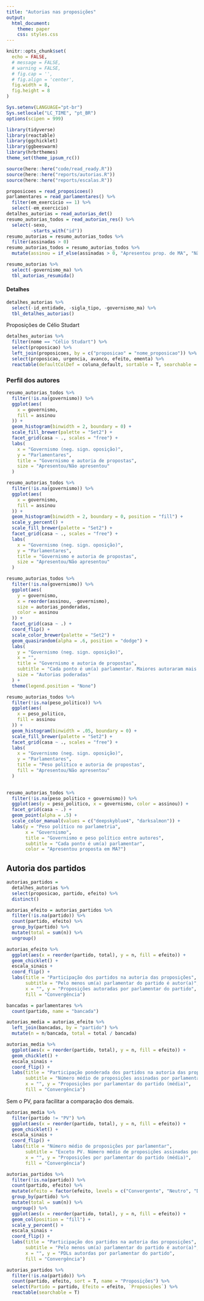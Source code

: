 ```yaml
---
title: "Autorias nas proposições"
output:
  html_document:
    theme: paper
    css: styles.css
---
```


```r
knitr::opts_chunk$set(
  echo = FALSE,
  # message = FALSE,
  # warning = FALSE,
  # fig.cap = '',
  # fig.align = 'center',
  fig.width = 8,
  fig.height = 8
)

Sys.setenv(LANGUAGE="pt-br")
Sys.setlocale("LC_TIME", "pt_BR")
options(scipen = 999)
```

```r
library(tidyverse)
library(reactable)
library(ggchicklet)
library(ggbeeswarm)
library(hrbrthemes)
theme_set(theme_ipsum_rc())

source(here::here("code/read_ready.R"))
source(here::here("reports/autorias.R"))
source(here::here("reports/escalas.R"))
```

```r
proposicoes = read_proposicoes()
parlamentares = read_parlamentares() %>% 
  filter(em_exercicio == 1) %>% 
  select(-em_exercicio)
detalhes_autorias = read_autorias_det()
resumo_autorias_todos = read_autorias_res() %>%
  select(-sexo,
         -starts_with("id"))
resumo_autorias = resumo_autorias_todos %>%
  filter(assinadas > 0)
resumo_autorias_todos = resumo_autorias_todos %>% 
  mutate(assinou = if_else(assinadas > 0, "Apresentou prop. de MA", "Não apresentou")) 
```


```r
resumo_autorias %>%
  select(-governismo_ma) %>% 
  tbl_autorias_resumida()
```

#### Detalhes

```r
detalhes_autorias %>% 
  select(-id_entidade, -sigla_tipo, -governismo_ma) %>% 
  tbl_detalhes_autorias()
```

Proposições de Célio Studart


```r
detalhes_autorias %>% 
  filter(nome == "Célio Studart") %>% 
  select(proposicao) %>% 
  left_join(proposicoes, by = c("proposicao" = "nome_proposicao")) %>% 
  select(proposicao, urgencia, avanco, efeito, ementa) %>% 
  reactable(defaultColDef = coluna_default, sortable = T, searchable = T)

```



### Perfil dos autores


```r
resumo_autorias_todos %>% 
  filter(!is.na(governismo)) %>%
  ggplot(aes(
    x = governismo,
    fill = assinou
  )) +
  geom_histogram(binwidth = 2, boundary = 0) + 
  scale_fill_brewer(palette = "Set2") +
  facet_grid(casa ~ ., scales = "free") + 
  labs(
    x = "Governismo (neg. sign. oposição)",
    y = "Parlamentares",
    title = "Governismo e autoria de propostas",
    size = "Apresentou/Não apresentou"
  )
```

```r
resumo_autorias_todos %>% 
  filter(!is.na(governismo)) %>%
  ggplot(aes(
    x = governismo,
    fill = assinou
  )) +
  geom_histogram(binwidth = 2, boundary = 0, position = "fill") + 
  scale_y_percent() + 
  scale_fill_brewer(palette = "Set2") +
  facet_grid(casa ~ ., scales = "free") + 
  labs(
    x = "Governismo (neg. sign. oposição)",
    y = "Parlamentares",
    title = "Governismo e autoria de propostas",
    size = "Apresentou/Não apresentou"
  )
```


```r
resumo_autorias_todos %>%
  filter(!is.na(governismo)) %>%
  ggplot(aes(
    y = governismo,
    x = reorder(assinou, -governismo),
    size = autorias_ponderadas,
    color = assinou
  )) +
  facet_grid(casa ~ .) +
  coord_flip() +
  scale_color_brewer(palette = "Set2") + 
  geom_quasirandom(alpha = .6, position = "dodge") +
  labs(
    y = "Governismo (neg. sign. oposição)",
    x = "",
    title = "Governismo e autoria de propostas",
    subtitle = "Cada ponto é um(a) parlamentar. Maiores autoraram mais.",
    size = "Autorias poderadas"
  ) +
  theme(legend.position = "None")
```

```r
resumo_autorias_todos %>% 
  filter(!is.na(peso_politico)) %>% 
  ggplot(aes(
    x = peso_politico,
    fill = assinou
  )) +
  geom_histogram(binwidth = .05, boundary = 0) + 
  scale_fill_brewer(palette = "Set2") +
  facet_grid(casa ~ ., scales = "free") + 
  labs(
    x = "Governismo (neg. sign. oposição)",
    y = "Parlamentares",
    title = "Peso político e autoria de propostas",
    fill = "Apresentou/Não apresentou"
  )
  
```
```r
resumo_autorias_todos %>% 
  filter(!is.na(peso_politico + governismo)) %>% 
  ggplot(aes(y = peso_politico, x = governismo, color = assinou)) + 
  facet_grid(casa ~ .) + 
  geom_point(alpha = .5) + 
  scale_color_manual(values = c("deepskyblue4", "darksalmon")) + 
  labs(y = "Peso político no parlametria", 
       x = "Governismo", 
       title = "Governismo e peso político entre autores", 
       subtitle = "Cada ponto é um(a) parlamentar",
       color = "Apresentou proposta em MA?") 
```


## Autoria dos partidos

```r
autorias_partidos = 
  detalhes_autorias %>% 
  select(proposicao, partido, efeito) %>% 
  distinct()
```


```r
autorias_efeito = autorias_partidos %>%
  filter(!is.na(partido)) %>% 
  count(partido, efeito) %>%
  group_by(partido) %>% 
  mutate(total = sum(n)) %>% 
  ungroup() 

autorias_efeito %>% 
  ggplot(aes(x = reorder(partido, total), y = n, fill = efeito)) +
  geom_chicklet() +
  escala_sinais + 
  coord_flip() +
  labs(title = "Participação dos partidos na autoria das proposições",
       subtitle = "Pelo menos um(a) parlamentar do partido é autor(a)",
       x = "", y = "Proposições autoradas por parlamentar do partido", 
       fill = "Convergência")
```

```r
bancadas = parlamentares %>% 
  count(partido, name = "bancada")

autorias_media = autorias_efeito %>% 
  left_join(bancadas, by = "partido") %>% 
  mutate(n = n/bancada, total = total / bancada) 

autorias_media %>% 
  ggplot(aes(x = reorder(partido, total), y = n, fill = efeito)) +
  geom_chicklet() +
  escala_sinais + 
  coord_flip() +
  labs(title = "Participação ponderada dos partidos na autoria das proposições",
       subtitle = "Número médio de proposições assinadas por parlamentar.",
       x = "", y = "Proposições por parlamentar do partido (média)", 
       fill = "Convergência")
```

Sem o PV, para facilitar a comparação dos demais.

```r
autorias_media %>% 
  filter(partido != "PV") %>% 
  ggplot(aes(x = reorder(partido, total), y = n, fill = efeito)) +
  geom_chicklet() +
  escala_sinais + 
  coord_flip() +
  labs(title = "Número médio de proposições por parlamentar",
       subtitle = "Exceto PV. Número médio de proposições assinadas por parlamentar.",
       x = "", y = "Proposições por parlamentar do partido (média)", 
       fill = "Convergência")
```


```r
autorias_partidos %>%
  filter(!is.na(partido)) %>% 
  count(partido, efeito) %>%
  mutate(efeito = factor(efeito, levels = c("Convergente", "Neutro", "Divergente"), ordered = T)) %>% 
  group_by(partido) %>% 
  mutate(total = sum(n)) %>% 
  ungroup() %>% 
  ggplot(aes(x = reorder(partido, total), y = n, fill = efeito)) +
  geom_col(position = "fill") +
  scale_y_percent() + 
  escala_sinais + 
  coord_flip() +
  labs(title = "Participação dos partidos na autoria das proposições",
       subtitle = "Pelo menos um(a) parlamentar do partido é autor(a)",
       x = "", y = "PDLs autordas por parlamentar do partido", 
       fill = "Convergência")
```


```r
autorias_partidos %>%
  filter(!is.na(partido)) %>% 
  count(partido, efeito, sort = T, name = "Proposições") %>%
  select(Partido = partido, Efeito = efeito, `Proposições`) %>% 
  reactable(searchable = T)
```

